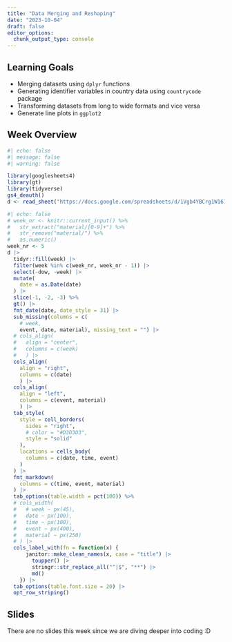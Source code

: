 ```yaml
---
title: "Data Merging and Reshaping"
date: "2023-10-04"
draft: false
editor_options: 
  chunk_output_type: console
---
```


## Learning Goals

- Merging datasets using `dplyr` functions
- Generating identifier variables in country data using `countrycode` package 
- Transforming datasets from long to wide formats and vice versa 
- Generate line plots in `ggplot2`

## Week Overview

```r
#| echo: false
#| message: false
#| warning: false

library(googlesheets4)
library(gt)
library(tidyverse)
gs4_deauth()
d <- read_sheet("https://docs.google.com/spreadsheets/d/1Vgb4YBCrg1W161ZKqXB8Go_BeXKtrwSZhxJXpGwmvbw/edit?usp=sharing")
```

```r
#| echo: false
# week_nr <- knitr::current_input() %>% 
#   str_extract("material/[0-9]+") %>%
#   str_remove("material/") %>%
#   as.numeric()
week_nr <- 5
d |>
  tidyr::fill(week) |>
  filter(week %in% c(week_nr, week_nr - 1)) |>
  select(-dow, -week) |>
  mutate(
    date = as.Date(date)
  ) |>
  slice(-1, -2, -3) %>%
  gt() |>
  fmt_date(date, date_style = 31) |>
  sub_missing(columns = c(
    # week, 
    event, date, material), missing_text = "") |>
  # cols_align(
  #   align = "center",
  #   columns = c(week)
  #   ) |>
  cols_align(
    align = "right",
    columns = c(date)
    ) |>
  cols_align(
    align = "left",
    columns = c(event, material)
    ) |>
  tab_style(
    style = cell_borders(
      sides = "right",
      # color = "#D3D3D3",
      style = "solid"
    ),
    locations = cells_body(
      columns = c(date, time, event)
    )
  ) |>
  fmt_markdown(
    columns = c(time, event, material)
  ) |>
  tab_options(table.width = pct(100)) %>%
  # cols_width(
  #   # week ~ px(45),
  #   date ~ px(100),
  #   time ~ px(100),
  #   event ~ px(400),
  #   material ~ px(250)
  # ) |>
  cols_label_with(fn = function(x) {
      janitor::make_clean_names(x, case = "title") |>
        toupper() |>
        stringr::str_replace_all("^|$", "**") |>
        md()
    }) |>
  tab_options(table.font.size = 20) |>
  opt_row_striping()
```

## Slides

There are no slides this week since we are diving deeper into coding :D 



<!-- ### Organisation -->

<!-- -   {{< fa scroll >}} [Syllabus](/syllabus.html): Make sure to get yourself acquainted with the formalities by reading the syllabus for the class. -->

<!-- -   {{< fa question >}} [Welcome Survey](https://viktoriiasemenova.typeform.com/c/c6lhg7Od): It would be great if you answered a couple of questions to help me get to know you a bit better. -->

<!-- -   {{< fa fa-slack >}} Join Slack: Make sure you also join our Slack workspace. Check the welcome email for the invitation link. -->

<!-- ## Software -->

<!-- In this course, we will use the open-source software `R` and RStudio as well as version control with `git` and GitHub. It would be best if you *try* installing all the necessary software *before* our class on Wednesday. First, I would like you to install both `R` and RStudio on your computer. Then, move to `git` and GitHub. Even if something with `R` does not work, set up a Github account.  -->

<!-- -   Please follow these [instructions for Installing R, RStudio, git, and Connecting to GitHub](/resource/install.html). -->

<!-- -   Once you have your GitHub account, let me know your username via Slack so I can add you to the course organization (so you have access to all of the lab material and homework assignments). Please do so ASAP (teh sooner you do it, the sooner you get the access to all course material on GitHub).   -->

<!-- If everything works well--congrats, you are all set for the semester! If something doesn't work---don't worry, just talk to me before or after class and we'll figure it out together on Wednesday. You are also welcome to use the Cloud version of Rstudio for the first two weeks or so (see the [instructions](/resource/install.html) page as well), but you will have to switch to the desktop versions eventually. -->

<!-- ## Recommended material -->

<!-- If you wanna get a head start on the `R`-related material of the first week, you can look through these pages: -->

<!-- -   {{< fa book >}} [Getting Started with Data in R](https://moderndive.com/1-getting-started.html) [@IsmayKim:2018] -->

<!-- And as a refresher on what is a good research question, so the starting point to our empirical analysis, have a look at this chapter and/or watch the video of the author of the book provided below: -->

<!-- -   {{< fa book >}} [Chapter 2 in *The Effect*](https://theeffectbook.net/ch-ResearchQuestions.html) [@Huntington-Klein:2021] -->

<!-- <iframe width="560" height="315" src="https://www.youtube.com/embed/ZPuEFjJ2us8" title="YouTube video player" frameborder="0" allow="accelerometer; autoplay; clipboard-write; encrypted-media; gyroscope; picture-in-picture; web-share" allowfullscreen> -->

<!-- </iframe> -->
